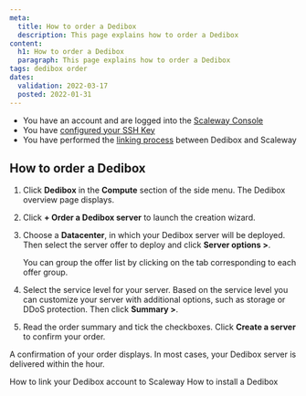 ```yaml
---
meta:
  title: How to order a Dedibox
  description: This page explains how to order a Dedibox
content:
  h1: How to order a Dedibox
  paragraph: This page explains how to order a Dedibox
tags: dedibox order
dates:
  validation: 2022-03-17
  posted: 2022-01-31
---
```


<Message type="requirement">

- You have an account and are logged into the [Scaleway Console](https://console.scaleway.com) 
- You have [configured your SSH Key](/console/my-project/how-to/create-ssh-key)
- You have performed the [linking process](/compute/dedibox/how-to/link-dedibox-account/) between Dedibox and Scaleway

</Message>

## How to order a Dedibox

1. Click **Dedibox** in the **Compute** section of the side menu. The Dedibox overview page displays.

2. Click **+ Order a Dedibox server** to launch the creation wizard.

3. Choose a **Datacenter**, in which your Dedibox server will be deployed. Then select the server offer to deploy and click **Server options >**.

    <Message type="tip">

    You can group the offer list by clicking on the tab corresponding to each offer group.

    </Message>

4. Select the service level for your server. Based on the service level you can customize your server with additional options, such as storage or DDoS protection. Then click **Summary >**. 

5. Read the order summary and tick the checkboxes. Click **Create a server** to confirm your order. 

A confirmation of your order displays. In most cases, your Dedibox server is delivered within the hour.

 <Navigation title="See Also">
  <PreviousButton to="/compute/dedibox/how-to/link-dedibox-account">How to link your Dedibox account to Scaleway</PreviousButton>
  <NextButton to="/compute/dedibox/how-to/install-dedibox">How to install a Dedibox</NextButton>
</Navigation>
